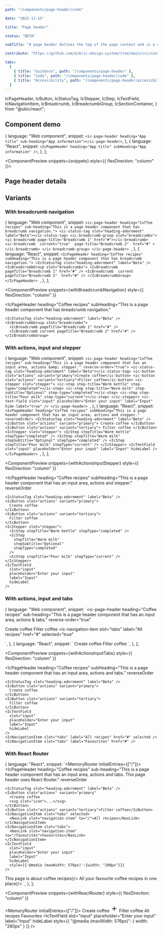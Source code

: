 ```yaml
---
path: "/components/page-header/code"

date: "2022-11-15"

title: "Page header"

status: "BETA"

subTitle: "A page header defines the top of the page content and is a consistent way to show page context, key actions and secondary navigation."

contribute: "https://github.com/mi6/ic-design-system/tree/main/src/content/structured/components/page-header"

tabs:
  [
    { title: "Guidance", path: "/components/page-header" },
    { title: "Code", path: "/components/page-header/code" },
    { title: "Accessibility", path: "/components/page-header/accessibility" },
  ]
---
```


  IcPageHeader,
  IcButton,
  IcStatusTag,
  IcStepper,
  IcStep,
  IcTextField,
  IcNavigationItem,
  IcBreadcrumb,
  IcBreadcrumbGroup,
  IcSectionContainer,
} from "@ukic/react";


## Component demo

  {
    language: "Web component",
    snippet: `<ic-page-header heading="App title" sub-heading="App information"></ic-page-header>`,
  },
  {
    language: "React",
    snippet: `<IcPageHeader heading="App title" subHeading="App information" />`,
  },
];

<ComponentPreview snippets={snippets} style={{ flexDirection: "column" }}>
  <IcPageHeader heading="App title" subHeading="App information" />
</ComponentPreview>

## Page header details

<ComponentDetails component="ic-page-header" />

## Variants

### With breadcrumb navigation

  {
    language: "Web component",
    snippet: `<ic-page-header heading="Coffee recipes" sub-heading="This is a page header component that has breadcrumb navigation.">
  <ic-status-tag slot="heading-adornment" label="Beta"></ic-status-tag>
  <ic-breadcrumb-group slot="breadcrumbs">
    <ic-breadcrumb page-title="Breadcrumb 1" href="#"></ic-breadcrumb>
    <ic-breadcrumb 
      current="true" 
      page-title="Breadcrumb 2" 
      href="#"
    >
    </ic-breadcrumb>
  </ic-breadcrumb-group>
</ic-page-header>
    `,
  },
  {
    language: "React",
    snippet: `<IcPageHeader heading="Coffee recipes" subHeading="This is a page header component that has breadcrumb navigation.">
  <IcStatusTag slot="heading-adornment" label="Beta" />
  <IcBreadcrumbGroup slot="breadcrumbs">
    <IcBreadcrumb pageTitle="Breadcrumb 1" href="#" />
    <IcBreadcrumb 
      current
      pageTitle="Breadcrumb 2" 
      href="#"
    />
  </IcBreadcrumbGroup>
</IcPageHeader>
    `,
  },
];

<ComponentPreview
  snippets={withBreadcrumbNavigation}
  style={{ flexDirection: "column" }}
>
  <IcPageHeader
    heading="Coffee recipes"
    subHeading="This is a page header component that has breadcrumb navigation."
  >
    <IcStatusTag slot="heading-adornment" label="Beta" />
    <IcBreadcrumbGroup slot="breadcrumbs">
      <IcBreadcrumb pageTitle="Breadcrumb 1" href="#" />
      <IcBreadcrumb current pageTitle="Breadcrumb 2" href="#" />
    </IcBreadcrumbGroup>
  </IcPageHeader>
</ComponentPreview>

### With actions, input and stepper

  {
    language: "Web component",
    snippet: `<ic-page-header heading="Coffee recipes" sub-heading="This is a page header component that has an input area, actions &amp; stepper." reverse-order="true">
  <ic-status-tag slot="heading-adornment" label="Beta"></ic-status-tag>
  <ic-button slot="actions" variant="primary">Create coffee</ic-button>
  <ic-button slot="actions" variant="tertiary">Filter coffee</ic-button>
  <ic-stepper slot="stepper">
    <ic-step step-title="Warm kettle" step-type="completed"></ic-step>
    <ic-step step-title="Warm milk" step-subtitle="Optional" step-type="completed"></ic-step>
    <ic-step step-title="Pour milk" step-type="current"></ic-step>
  </ic-stepper>
  <ic-text-field slot="input" placeholder="Enter your input" label="Input" hide-label="true" />
</ic-page-header>
    `,
  },
  {
    language: "React",
    snippet: `<IcPageHeader heading="Coffee recipes" subHeading="This is a page header component that has an input area, actions and stepper." reverseOrder>
  <IcStatusTag slot="heading-adornment" label="Beta" />
  <IcButton slot="actions" variant="primary">
    Create coffee
  </IcButton>
  <IcButton slot="actions" variant="tertiary">
    Filter coffee
  </IcButton>
  <IcStepper slot="stepper">
    <IcStep stepTitle="Warm kettle" stepType="completed" />
    <IcStep stepTitle="Warm milk" stepSubtitle="Optional" stepType="completed" />
      <IcStep stepTitle="Pour milk" stepType="current" />
  </IcStepper>
  <IcTextField slot="input" placeholder="Enter your input" label="Input" hideLabel />
</IcPageHeader>
    `,
  },
];

<ComponentPreview
  snippets={withActionsInputStepper}
  style={{ flexDirection: "column" }}
>
  <IcPageHeader
    heading="Coffee recipes"
    subHeading="This is a page header component that has an input area, actions and stepper."
    reverseOrder
  >
    <IcStatusTag slot="heading-adornment" label="Beta" />
    <IcButton slot="actions" variant="primary">
      Create coffee
    </IcButton>
    <IcButton slot="actions" variant="tertiary">
      Filter coffee
    </IcButton>
    <IcStepper slot="stepper">
      <IcStep stepTitle="Warm kettle" stepType="completed" />
      <IcStep
        stepTitle="Warm milk"
        stepSubtitle="Optional"
        stepType="completed"
      />
      <IcStep stepTitle="Pour milk" stepType="current" />
    </IcStepper>
    <IcTextField
      slot="input"
      placeholder="Enter your input"
      label="Input"
      hideLabel
    />
  </IcPageHeader>
</ComponentPreview>

### With actions, input and tabs

  {
    language: "Web component",
    snippet: `<ic-page-header 
  heading="Coffee recipes" 
  sub-heading="This is a page header component that has an input area, actions &amp; tabs." 
  reverse-order="true"
>
  <ic-status-tag slot="heading-adornment" label="Beta"></ic-status-tag>
  <ic-button slot="actions" variant="primary">Create coffee</ic-button>
  <ic-button slot="actions" variant="tertiary">Filter coffee</ic-button>
  <ic-text-field slot="input" placeholder="Enter your input" label="Input" hide-label="true"></ic-text-field>
  <ic-navigation-item 
    slot="tabs" 
    label="All recipes" 
    href="#" 
    selected="true"
  >
  </ic-navigation-item>
  <ic-navigation-item 
    slot="tabs" 
    label="Favourites" 
    href="#"
  >
  </ic-navigation-item>
</ic-page-header>
    `,
  },
  {
    language: "React",
    snippet: `<IcPageHeader 
  heading="Coffee recipes" 
  subHeading="This is a page header component that has an input area, actions and tabs." 
  reverseOrder>
  <IcStatusTag slot="heading-adornment" label="Beta" />
  <IcButton slot="actions" variant="primary">
    Create coffee
  </IcButton>
  <IcButton slot="actions" variant="tertiary">
    Filter coffee
  </IcButton>
  <IcTextField 
    slot="input" 
    placeholder="Enter your input"
    label="Input" 
    hideLabel 
  />
  <IcNavigationItem 
    slot="tabs" 
    label="All recipes" 
    href="#" 
    selected 
  />
  <IcNavigationItem 
    slot="tabs" 
    label="Favourites" 
    href="#" 
  />
</IcPageHeader>
    `,
  },
];

<ComponentPreview
  snippets={withActionsInputTabs}
  style={{ flexDirection: "column" }}
>
  <IcPageHeader
    heading="Coffee recipes"
    subHeading="This is a page header component that has an input area, actions and tabs."
    reverseOrder
  >
    <IcStatusTag slot="heading-adornment" label="Beta" />
    <IcButton slot="actions" variant="primary">
      Create coffee
    </IcButton>
    <IcButton slot="actions" variant="tertiary">
      Filter coffee
    </IcButton>
    <IcTextField
      slot="input"
      placeholder="Enter your input"
      label="Input"
      hideLabel
    />
    <IcNavigationItem slot="tabs" label="All recipes" href="#" selected />
    <IcNavigationItem slot="tabs" label="Favourites" href="#" />
  </IcPageHeader>
</ComponentPreview>

### With React Router

  {
    language: "React",
    snippet: `<MemoryRouter initialEntries={["/"]}>
  <IcPageHeader
    heading="Coffee recipes"
    sub-heading="This is a page header component that has an input area, actions and tabs. This page header uses React Router."
    reverseOrder
  >
    <IcStatusTag slot="heading-adornment" label="Beta" />
    <IcButton slot="actions" variant="primary"
      >Create coffee
      <svg slot="icon">...</svg>
    </IcButton>
    <IcButton slot="actions" variant="tertiary">Filter coffee</IcButton>
    <IcNavigationItem slot="tabs" selected>
      <NavLink slot="navigation-item" to="/">All recipes</NavLink>
    </IcNavigationItem>        
    <IcNavigationItem slot="tabs">
      <NavLink slot="navigation-item" to="/favourites">Favourites</NavLink>
    </IcNavigationItem>
    <IcTextField 
      slot="input" 
      placeholder="Enter your input"
      label="Input" 
      hideLabel 
      style={{'@media (maxWidth: 576px)':{width: "280px"}}}
    />
  </IcPageHeader>
  <IcSectionContainer>
      <Routes>
        <Route path="/" element={() => <IcTypography>This page is about coffee recipes</IcTypography>}/>
        <Route path="/favourites" element={() => <IcTypography>All your favourite coffee recipes in one place</IcTypography>}/>
      </Routes>
  </IcSectionContainer>
</MemoryRouter>
    `,
  },
];

<ComponentPreview
  snippets={withReactRouter}
  style={{ flexDirection: "column" }}
>
  <MemoryRouter initialEntries={["/"]}>
    <IcPageHeader
      heading="Coffee recipes"
      sub-heading="This is a page header component that has an input area, actions and tabs. This page header uses React Router."
      reverseOrder
    >
      <IcStatusTag slot="heading-adornment" label="Beta" />
      <IcButton slot="actions" variant="primary">
        Create coffee
        <svg
          slot="icon"
          width="24"
          height="24"
          viewBox="0 0 24 24"
          fill="none"
          xmlns="http://www.w3.org/2000/svg"
        >
          <path
            d="M19 13H13V19H11V13H5V11H11V5H13V11H19V13Z"
            fill="currentColor"
          />
        </svg>
      </IcButton>
      <IcButton slot="actions" variant="tertiary">
        Filter coffee
      </IcButton>
      <IcNavigationItem slot="tabs" selected>
        <NavLink slot="navigation-item" to="/">
          All recipes
        </NavLink>
      </IcNavigationItem>
      <IcNavigationItem slot="tabs">
        <NavLink slot="navigation-item" to="/favourites">
          Favourites
        </NavLink>
      </IcNavigationItem>
      <IcTextField
        slot="input"
        placeholder="Enter your input"
        label="Input"
        hideLabel
        style={{ "@media (maxWidth: 576px)": { width: "280px" } }}
      />
    </IcPageHeader>
    <IcSectionContainer />
  </MemoryRouter>
</ComponentPreview>

